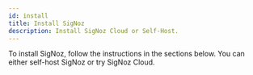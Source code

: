 ```yaml
---
id: install
title: Install SigNoz
description: Install SigNoz Cloud or Self-Host.
---
```


To install SigNoz, follow the instructions in the sections below. You can either self-host SigNoz or try SigNoz Cloud.

<DocCardContainer>
<DocCard
    title="📄️ Setup SigNoz Cloud"
    description="Easy way to get started with SigNoz"
    href="/docs/cloud/"
/>

<DocCard
    title="📄️ Self Host SigNoz"
    description="Docker, Docker Swarm, Kubernetes"
    href="/docs/install/docker"
/>


<DocCard
    title="📄️ Install OTel Collector"
    description="VM, Kubernetes"
    href="/docs/tutorial/opentelemetry-binary-usage-in-virtual-machine"
/>


</DocCardContainer>